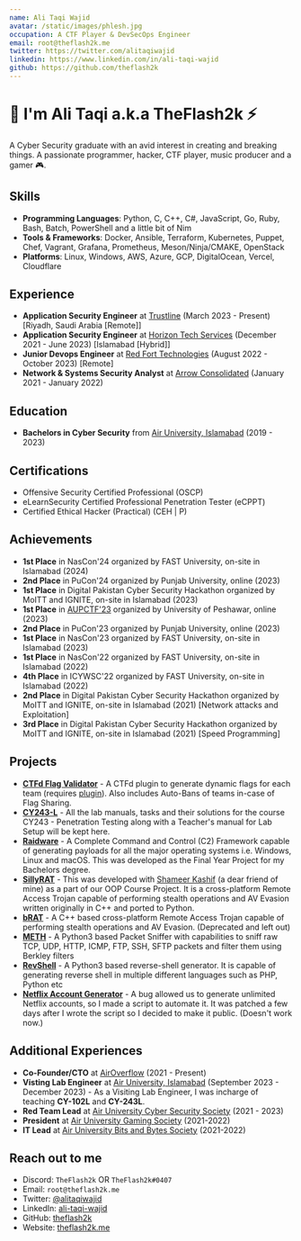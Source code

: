 ```yaml
---
name: Ali Taqi Wajid
avatar: /static/images/phlesh.jpg
occupation: A CTF Player & DevSecOps Engineer
email: root@theflash2k.me
twitter: https://twitter.com/alitaqiwajid
linkedin: https://www.linkedin.com/in/ali-taqi-wajid
github: https://github.com/theflash2k
---
```


# 👋 I'm Ali Taqi a.k.a TheFlash2k ⚡

A Cyber Security graduate with an avid interest in creating and breaking things. A passionate programmer, hacker, CTF player, music producer and a gamer 🎮.

## Skills

- **Programming Languages**: Python, C, C++, C#, JavaScript, Go, Ruby, Bash, Batch, PowerShell and a little bit of Nim
- **Tools & Frameworks**: Docker, Ansible, Terraform, Kubernetes, Puppet, Chef, Vagrant, Grafana, Prometheus, Meson/Ninja/CMAKE, OpenStack
- **Platforms**: Linux, Windows, AWS, Azure, GCP, DigitalOcean, Vercel, Cloudflare

## Experience

- **Application Security Engineer** at [Trustline](https://trustline.sa/) (March 2023 - Present) [Riyadh, Saudi Arabia [Remote]]
- **Application Security Engineer** at [Horizon Tech Services](https://www.horizon.com.pk/) (December 2021 - June 2023) [Islamabad [Hybrid]]
- **Junior Devops Engineer** at [Red Fort Technologies](https://redforttech.com/) (August 2022 - October 2023) [Remote]
- **Network & Systems Security Analyst** at [Arrow Consolidated](https://arrowconsolidated.com) (January 2021 - January 2022)

## Education

- **Bachelors in Cyber Security** from [Air University, Islamabad](https://au.edu.pk/) (2019 - 2023)

## Certifications

- Offensive Security Certified Professional (OSCP)
- eLearnSecurity Certified Professional Penetration Tester (eCPPT)
- Certified Ethical Hacker (Practical) (CEH | P)

## Achievements

- **1st Place** in NasCon'24 organized by FAST University, on-site in Islamabad (2024)
- **2nd Place** in PuCon'24 organized by Punjab University, online (2023)
- **1st Place** in Digital Pakistan Cyber Security Hackathon organized by MoITT and IGNITE, on-site in Islamabad (2023)
- **1st Place** in [AUPCTF'23](https://ctftime.org/event/2025) organized by University of Peshawar, online (2023)
- **2nd Place** in PuCon'23 organized by Punjab University, online (2023)
- **1st Place** in NasCon'23 organized by FAST University, on-site in Islamabad (2023)
- **1st Place** in NasCon'22 organized by FAST University, on-site in Islamabad (2022)
- **4th Place** in ICYWSC'22 organized by FAST University, on-site in Islamabad (2022)
- **2nd Place** in Digital Pakistan Cyber Security Hackathon organized by MoITT and IGNITE, on-site in Islamabad (2021) [Network attacks and Exploitation]
- **3rd Place** in Digital Pakistan Cyber Security Hackathon organized by MoITT and IGNITE, on-site in Islamabad (2021) [Speed Programming]

## Projects

- [**CTFd Flag Validator**](https://github.com/theflash2k/CTFd-Flag-Validator) - A CTFd plugin to generate dynamic flags for each team (requires [plugin](https://github.com/theflash2k/containers)). Also includes Auto-Bans of teams in-case of Flag Sharing.
- [**CY243-L**](https://github.com/theflash2k/CY243-L) - All the lab manuals, tasks and their solutions for the course CY243 - Penetration Testing along with a Teacher's manual for Lab Setup will be kept here.
- [**Raidware**](https://github.com/theflash2k/Raidware) - A Complete Command and Control (C2) Framework capable of generating payloads for all the major operating systems i.e. Windows, Linux and macOS. This was developed as the Final Year Project for my Bachelors degree.
- [**SillyRAT**](https://github.com/hash3liZer/SillyRAT) - This was developed with [Shameer Kashif](https://shameerkashif.me/) (a dear friend of mine) as a part of our OOP Course Project. It is a cross-platform Remote Access Trojan capable of performing stealth operations and AV Evasion written originally in C++ and ported to Python.
- [**bRAT**](https://github.com/theflash2k/brat) - A C++ based cross-platform Remote Access Trojan capable of performing stealth operations and AV Evasion. (Deprecated and left out)
- [**METH**](https://github.com/theflash2k/meth) - A Python3 based Packet Sniffer with capabilities to sniff raw TCP, UDP, HTTP, ICMP, FTP, SSH, SFTP packets and filter them using Berkley filters
- [**RevShell**](https://github.com/theflash2k/revshell) - A Python3 based reverse-shell generator. It is capable of generating reverse shell in multiple different languages such as PHP, Python etc
- [**Netflix Account Generator**](https://github.com/TheFlash2k/netflix) - A bug allowed us to generate unlimited Netflix accounts, so I made a script to automate it. It was patched a few days after I wrote the script so I decided to make it public. (Doesn't work now.)

## Additional Experiences

- **Co-Founder/CTO** at [AirOverflow](https://airoverflow.com/) (2021 - Present)
- **Visting Lab Engineer** at [Air University, Islamabad](https://au.edu.pk/) (September 2023 - December 2023) - As a Visiting Lab Engineer, I was incharge of teaching **CY-102L** and **CY-243L**.
- **Red Team Lead** at [Air University Cyber Security Society](https://www.au.edu.pk/pages/Faculties/Computing_AI/Cyber_Security/dept_cyber_security_society.aspx) (2021 - 2023)
- **President** at [Air University Gaming Society](https://www.instagram.com/auegamingsociety/) (2021-2022)
- **IT Lead** at [Air University Bits and Bytes Society](https://www.aubitsnbytes.com/) (2021-2022)

## Reach out to me

- Discord: `TheFlash2k` OR `TheFlash2k#0407`
- Email: `root@theflash2k.me`
- Twitter: [@alitaqiwajid](https://twitter.com/alitaqiwajid)
- LinkedIn: [ali-taqi-wajid](https://www.linkedin.com/in/ali-taqi-wajid)
- GitHub: [theflash2k](https://github.com/theflash2k)
- Website: [theflash2k.me](https://theflash2k.me)
